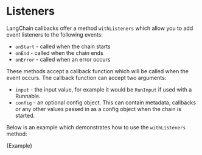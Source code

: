 
# Listeners

LangChain callbacks offer a method `withListeners` which allow you to add event listeners to the following events:

- `onStart` - called when the chain starts
- `onEnd` - called when the chain ends
- `onError` - called when an error occurs

These methods accept a callback function which will be called when the event occurs. The callback function can accept two arguments:

- `input` - the input value, for example it would be `RunInput` if used with a Runnable.
- `config` - an optional config object. This can contain metadata, callbacks or any other values passed in as a config object when the chain is started.

Below is an example which demonstrates how to use the `withListeners` method:

<CodeBlock language="typescript">{Example}</CodeBlock>